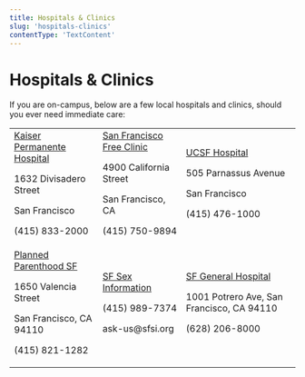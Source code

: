 ```yaml
---
title: Hospitals & Clinics
slug: 'hospitals-clinics'
contentType: 'TextContent'
---
```


# Hospitals & Clinics

If you are on-campus, below are a few local hospitals and clinics, should you ever need immediate
care:

<table>
  <tr>
   <td>
    <a href="https://healthy.kaiserpermanente.org/health/care/poc/!ut/p/a1/dY_BToQwEIafZQ8clxmoEvQGmDUtoq7rKvZiCgulESnp1iW8vUD0sInObTLf_01-4JAD78RJSWGV7kQ77zx437DdQxx7EWLMLpBm0f3TJWOI6AEDLltdLOibb7Ikk8B7YZu16moNea_L-dJY21876GAtStUqO64PylSl1WZ0ELg6QO4hEj-c4agrSDhpTFVXpjLul5nss-G4KIZhcKXWsq3cUn9O8T8ijT5ayM9JeAV-Xifckxuk-2STBFs6_ccfAAndLsDtY4BIw_Q5fblKCaL_C_wzEUL_wYuRtKe7ekdltFp9AyuI7Yw!/dl5/d5/L2dBISEvZ0FBIS9nQSEh/">Kaiser Permanente Hospital</a>
<p> 1632 Divisadero Street </p>
<p> San Francisco </p>
<p> (415) 833-2000 </p>
   </td>
   <td>
    <a href="https://sffc.org/">San Francisco Free Clinic</a>
<p> 4900 California Street </p>
<p> San Francisco, CA </p>
<p> (415) 750-9894 </p>
   </td>
   <td>
    <a href="https://www.ucsfhealth.org/">UCSF Hospital</a>
<p> 505 Parnassus Avenue </p>
<p> San Francisco </p>
<p> (415) 476-1000 </p>
   </td>
  </tr>
  <tr>
   <td>
    <a href="https://www.plannedparenthood.org/health-center/california/san-francisco/94110/san-francisco-health-center-3997-90200?utm_campaign=san-francisco-health-center&utm_medium=organic&utm_source=local-listing">Planned Parenthood SF</a>
<p> 1650 Valencia Street </p>
<p> San Francisco, CA 94110 </p>
<p> (415) 821-1282  </p>
   </td>
   <td>
    <a href="http://sfsi.org/">SF Sex Information</a>
<p> (415) 989-7374 </p>
<p> ask-us@sfsi.org </p>
   </td>
   <td>
    <a href="https://zuckerbergsanfranciscogeneral.org/">SF General Hospital</a>
<p> 1001 Potrero Ave, San Francisco, CA 94110 </p> 
<p> (628) 206-8000 </p>
   </td>
  </tr>
</table>
